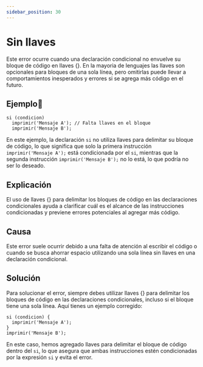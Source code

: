 ```yaml
---
sidebar_position: 30
---
```


# Sin llaves
Este error ocurre cuando una declaración condicional no envuelve su bloque de código en llaves {}.
En la mayoria de lenguajes las llaves son opcionales para bloques de una sola línea,
pero omitirlas puede llevar a comportamientos inesperados y errores si se agrega más código en el futuro.

## Ejemplo📝

```dummy
si (condicion)
  imprimir('Mensaje A'); // Falta llaves en el bloque
  imprimir('Mensaje B');
```
En este ejemplo, la declaración `si` no utiliza llaves para delimitar su bloque de código, lo que significa que solo la primera
instrucción `imprimir('Mensaje A');` está condicionada por el `si`, mientras que la segunda instrucción `imprimir('Mensaje B');`
no lo está, lo que podría no ser lo deseado.

## Explicación
El uso de llaves {} para delimitar los bloques de código en las declaraciones condicionales ayuda a clarificar cuál es el alcance
de las instrucciones condicionadas y previene errores potenciales al agregar más código.

## Causa
Este error suele ocurrir debido a una falta de atención al escribir el código o cuando se busca ahorrar espacio utilizando una sola línea
sin llaves en una declaración condicional.

## Solución
Para solucionar el error, siempre debes utilizar llaves {} para delimitar los bloques de código en las declaraciones condicionales,
incluso si el bloque tiene una sola línea. Aquí tienes un ejemplo corregido:

```dummy
si (condicion) {
  imprimir('Mensaje A');
}
imprimir('Mensaje B');
```
En este caso, hemos agregado llaves para delimitar el bloque de código dentro del `si`, lo que asegura que ambas instrucciones estén
condicionadas por la expresión `si` y evita el error.